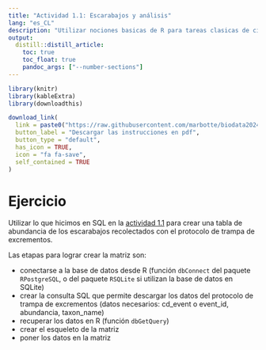 ```yaml
---
title: "Actividad 1.1: Escarabajos y análisis"
lang: "es_CL"
description: "Utilizar nociones basicas de R para tareas clasicas de ciencia de la biodiversidad."
output:
  distill::distill_article:
    toc: true
    toc_float: true
    pandoc_args: ["--number-sections"]
---
```


```r
library(knitr)
library(kableExtra)
library(downloadthis)
```

```r
download_link(
  link = paste0("https://raw.githubusercontent.com/marbotte/biodata2024/master/docs/download//actividades/taller_R_SQL/act_1_2_R.pdf"),
  button_label = "Descargar las instrucciones en pdf",
  button_type = "default",
  has_icon = TRUE,
  icon = "fa fa-save",
  self_contained = TRUE
)  
```
# Ejercicio

Utilizar lo que hicimos en SQL en la [actividad 1.1](act_1_1_SQL.Rmd) para crear una tabla de abundancia de los escarabajos recolectados con el protocolo de trampa de excrementos.

Las etapas para lograr crear la matriz son:

* conectarse a la base de datos desde R (función `dbConnect` del paquete `RPostgreSQL`, o del paquete `RSQLite` si utilizan la base de datos en SQLite)
* crear la consulta SQL que permite descargar los datos del protocolo de trampa de excrementos (datos necesarios: cd_event o event_id, abundancia, taxon_name)
* recuperar los datos en R (función `dbGetQuery`)
* crear el esqueleto de la matriz
* poner los datos en la matriz

